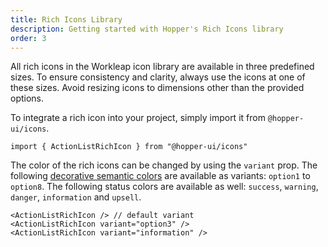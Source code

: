 ```yaml
---
title: Rich Icons Library
description: Getting started with Hopper's Rich Icons library
order: 3
---
```


All rich icons in the Workleap icon library are available in three predefined sizes. To ensure consistency and clarity, always use the icons at one of these sizes. Avoid resizing icons to dimensions other than the provided options.

To integrate a rich icon into your project, simply import it from `@hopper-ui/icons`.

```tsx
import { ActionListRichIcon } from "@hopper-ui/icons"
```

The color of the rich icons can be changed by using the `variant` prop. The following [decorative semantic colors](/tokens/semantic/color#decorative) are available as variants: `option1` to `option8`.
The following status colors are available as well: `success`, `warning`, `danger`, `information` and `upsell`.

```tsx
<ActionListRichIcon /> // default variant
<ActionListRichIcon variant="option3" />
<ActionListRichIcon variant="information" />
```

<Switcher
    type="react"
    iconType="richIcon"
    headLine="You can preview rich icons in your preferred size. Simply click on an icon to instantly copy its name!"
/>
